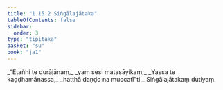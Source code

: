 ```yaml
---
title: "1.15.2 Siṅgālajātaka"
tableOfContents: false
sidebar:
  order: 3
type: "tipitaka"
basket: "su"
book: "ja1"
---
```



<DynamicBreadcrumb />

<Division number="142" book="ja1">

<Paragraph number="315" type="verses" book="ja1">
_“Etañhi te durājānaṃ,_  
_yaṃ sesi matasāyikaṃ;_  
_Yassa te kaḍḍhamānassa,_  
_hatthā daṇḍo na muccatī”ti._  


</Paragraph>
</Division>

<Paragraph number="316" type="center" book="ja1">
Siṅgālajātakaṃ dutiyaṃ.
</Paragraph>